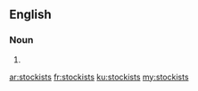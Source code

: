 ==English==

===Noun===
{{head|en|plural}}

# {{plural of|stockist|lang=en}}

[[ar:stockists]]
[[fr:stockists]]
[[ku:stockists]]
[[my:stockists]]